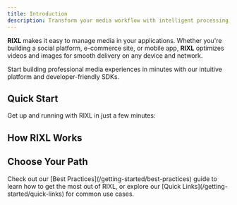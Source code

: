 ```yaml
---
title: Introduction
description: Transform your media workflow with intelligent processing, global delivery, and effortless integration. Get started with RIXL in minutes.
---
```



**RIXL** makes it easy to manage media in your applications. Whether you're building a social platform, e-commerce site, or mobile app, **RIXL** optimizes videos and images for smooth delivery on any device and network. 

Start building professional media experiences in minutes with our intuitive platform and developer-friendly SDKs.


## Quick Start

Get up and running with RIXL in just a few minutes:

<div className="grid gap-6 sm:grid-cols-2 lg:grid-cols-3">
  <InteractiveCard
    title="Dashboard"
    description="Upload and manage your media files through our intuitive web interface."
    href="/platform/dashboard/guide"
    icon="Upload"
  />
  <InteractiveCard
    title="Developer APIs"
    description="Integrate RIXL directly with clean REST APIs and comprehensive documentation."
    href="/platform/api-reference/overview"
    icon="Code"
  />
  <InteractiveCard
    title="Video SDK"
    description="Drop-in components for video players, optimized images, and media feeds."
    href="/sdk/react/getting-started/overview"
    icon="Layers"
  />
</div>

## How RIXL Works

<div className="grid gap-6 sm:grid-cols-2 lg:grid-cols-3 mt-8">
  <InfoCard
    title="Upload Your Media"
    description="Drop files into the dashboard or upload programmatically via API. RIXL accepts all common video and image formats."
    icon="Upload"
  />
  <InfoCard
    title="Automatic Optimization"
    description="Every file is automatically processed, compressed, and optimized for different devices and network conditions."
    icon="Zap"
  />
  <InfoCard
    title="Global Delivery"
    description="Your optimized media is distributed across 200+ edge locations worldwide for instant loading anywhere."
    icon="Globe"
  />
</div>

## Choose Your Path

<div className="grid gap-6 sm:grid-cols-2 mt-8">
  <InteractiveCard
    title="Upload and manage media"
    description="Start with the RIXL Platform to upload, organize, and optimize your media files."
    href="/platform"
    icon="Upload"
  />
  <InteractiveCard
    title="Build with code"
    description="Jump straight into our SDK documentation and start building media experiences."
    href="/sdk"
    icon="Code"
  />
</div>

<div className="mt-12">
<Callout type="tip" title="New to media optimization?">
  Check out our [Best Practices](/getting-started/best-practices) guide to learn how to get the most out of RIXL, or explore our [Quick Links](/getting-started/quick-links) for common use cases.
</Callout>
</div>